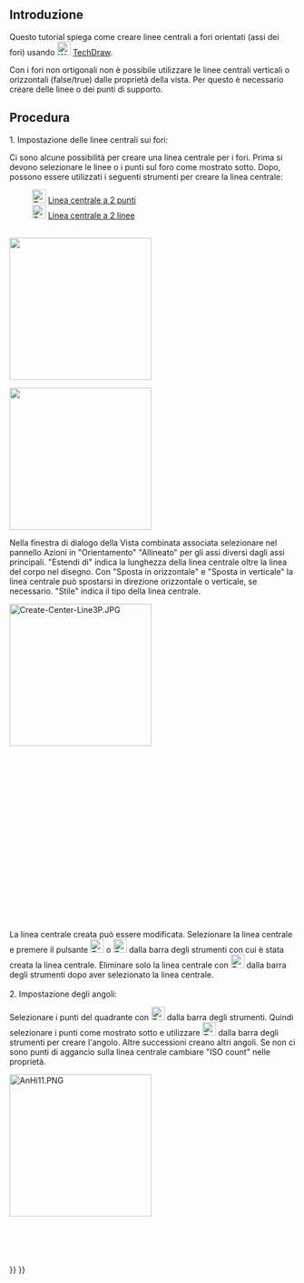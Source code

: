 <languages/>

{{TutorialInfo/it
|Topic=TechDraw
|Level=Base
|Time=1 minute
|Author=AnHi
|FCVersion=0.19
}}

<span id="Introduction"></span>
==Introduzione==

Questo tutorial spiega come creare linee centrali a fori orientati (assi dei fori) usando   [[Image:Workbench_TechDraw.svg|24px|link=TechDraw_Workbench]] [[TechDraw Workbench/it|TechDraw]].

Con i fori non ortigonali non è possibile utilizzare le linee centrali verticali o orizzontali (false/true) dalle proprietà della vista. Per questo è necessario creare delle linee o dei punti di supporto.

<span id="Proceeding"></span>
== Procedura ==

1. Impostazione delle linee centrali sui fori:

Ci sono alcune possibilità per creare una linea centrale per i fori.
Prima si devono selezionare le linee o i punti sul foro come mostrato sotto. Dopo, possono essere utilizzati i seguenti strumenti per creare la linea centrale: 

: [[File:TechDraw 2PointCenterLine.svg|24px]] [[TechDraw_2PointCenterLine/it|Linea centrale a 2 punti]]
: [[File:TechDraw 2LineCenterLine.svg|24px]] [[TechDraw_2LineCenterLine/it|Linea centrale a 2 linee]] 
<br>

[[Image:TechDraw_Tutorial_2PointCenterLine_example.png|250px|]]
{{Caption|Sopra: creazione con [[File:TechDraw 2PointCenterLine.svg|16px]] che crea linee d'asse tra 2 punti}}

[[Image:TechDraw_Tutorial_2LineCenterLine_example.png|250px|]]
{{Caption|Sopra: creazione con [[File:TechDraw 2LineCenterLine.svg|16px]] che crea linee d'asse tra 2 linee}}

Nella finestra di dialogo della Vista combinata associata selezionare nel pannello Azioni in "Orientamento" "Allineato" per gli assi diversi dagli assi principali. "Estendi di" indica la lunghezza della linea centrale oltre la linea del corpo nel disegno. Con "Sposta in orizzontale" e "Sposta in verticale" la linea centrale può spostarsi in direzione orizzontale o verticale, se necessario. "Stile" indica il tipo della linea centrale. 

[[Image:Create-Center-Line3P.JPG|250px|left]]
<br>
<br>
<br>
<br>
<br>
<br>
<br>
<br>
<br>
<br>
<br>
<br>
<br>
<br>
<br>
<br>
<br>
<br>
<br>
{{Caption|Sopra: la finestra di dialogo}}
<br>

La linea centrale creata può essere modificata. Selezionare la linea centrale e premere il pulsante [[File:TechDraw 2LineCenterLine.svg|24px]] o [[File:TechDraw 2PointCenterLine.svg|24px]] dalla barra degli strumenti con cui è stata creata la linea centrale. Eliminare solo la linea centrale con [[File:TechDraw_CosmeticEraser.svg|24px]] dalla barra degli strumenti dopo aver selezionato la linea centrale.
<br>
<br>

2. Impostazione degli angoli:

Selezionare i punti del quadrante con [[File:TechDraw_Quadrants.svg|24px]] dalla barra degli strumenti. Quindi selezionare i punti come mostrato sotto e utilizzare [[Image:TechDraw_Dimension_Angle3Pt.svg|24px]] dalla barra degli strumenti per creare l'angolo. Altre successioni creano altri angoli.
Se non ci sono punti di aggancio sulla linea centrale cambiare "ISO count" nelle proprietà.

[[Image:AnHi11.PNG|250px|left]]
<br>
<br>
<br>
<br>
<br>
<br>
{{Caption|Sopra: successione di selezione}}
{{TechDraw Tools navi{{#translation:}}}}
{{Userdocnavi{{#translation:}}}}